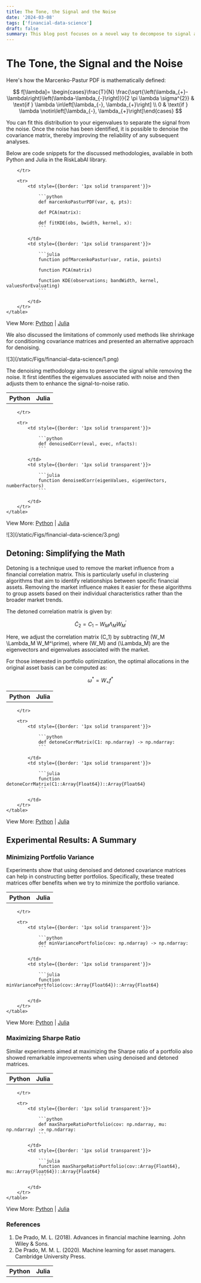 ```yaml
---
title: The Tone, the Signal and the Noise
date: '2024-03-08'
tags: ['financial-data-science']
draft: false
summary: This blog post focuses on a novel way to decompose to signal and noise.
---
```


<TOCInline toc={props.toc} exclude="The Tone, the Signal and the Noise" asDisclosure />

<div style={{marginBottom: 2}}/>

# The Tone, the Signal and the Noise

Here's how the Marcenko-Pastur PDF is mathematically defined:

$$
f[\lambda]= \begin{cases}\frac{T}{N} \frac{\sqrt{\left(\lambda_{+}-\lambda\right)\left(\lambda-\lambda_{-}\right)}}{2 \pi \lambda \sigma^{2}} & \text{if } \lambda \in\left[\lambda_{-}, \lambda_{+}\right] \\ 0 & \text{if } \lambda \notin\left[\lambda_{-}, \lambda_{+}\right]\end{cases}
$$

You can fit this distribution to your eigenvalues to separate the signal from the noise. Once the noise has been identified, it is possible to denoise the covariance matrix, thereby improving the reliability of any subsequent analyses.

Below are code snippets for the discussed methodologies, available in both Python and Julia in the RiskLabAI library.


<div style={{display: 'flex', justifyContent: 'center'}}>
    <table style={{tableLayout: 'fixed', width: '90%'}}>
        <tr>
            <th style={{width: '50%', textAlign: 'center', color: 'darkgoldenrod', fontFamily:'sans-serif', fontSize: '1.25rem',}}>Python</th>
            <th style={{width: '50%', textAlign: 'center', color: 'rebeccapurple', fontFamily:'sans-serif', fontSize: '1.25rem', }}>Julia</th>

        </tr>

        <tr>
            <td style={{border: '1px solid transparent'}}>

                ```python
                def marcenkoPasturPDF(var, q, pts):

                def PCA(matrix):

                def fitKDE(obs, bwidth, kernel, x):
                ```

            </td>
            <td style={{border: '1px solid transparent'}}>

                ```julia
                function pdfMarcenkoPastur(var, ratio, points)

                function PCA(matrix)

                function KDE(observations; bandWidth, kernel, valuesForEvaluating)
                ```

            </td>
        </tr>
    </table>
</div>

View More: [Python](https://www.github.com/risklabai/RiskLabAI.py) | [Julia](https://www.github.com/risklabai/RiskLabAI.jl)


We also discussed the limitations of commonly used methods like shrinkage for conditioning covariance matrices and presented an alternative approach for denoising.

<div className="my-1 overflow-hidden px-2 xl:my-1 xl:w-1/2 xl:px-2" style={{display: 'block', marginLeft: 'auto', marginRight: 'auto', width: '90%', alignItems: 'center', justifyContent: 'center'}}>
    ![3](/static/Figs/financial-data-science/1.png)
</div>

The denoising methodology aims to preserve the signal while removing the noise. It first identifies the eigenvalues associated with noise and then adjusts them to enhance the signal-to-noise ratio.

<div style={{display: 'flex', justifyContent: 'center'}}>
    <table style={{tableLayout: 'fixed', width: '90%'}}>
        <tr>
            <th style={{width: '50%', textAlign: 'center', color: 'darkgoldenrod', fontFamily:'sans-serif', fontSize: '1.25rem',}}>Python</th>
            <th style={{width: '50%', textAlign: 'center', color: 'rebeccapurple', fontFamily:'sans-serif', fontSize: '1.25rem', }}>Julia</th>

        </tr>

        <tr>
            <td style={{border: '1px solid transparent'}}>

                ```python
                def denoisedCorr(eval, evec, nfacts):
                ```

            </td>
            <td style={{border: '1px solid transparent'}}>

                ```julia
                function denoisedCorr(eigenValues, eigenVectors, numberFactors)
                ```

            </td>
        </tr>
    </table>
</div>

View More: [Python](https://www.github.com/risklabai/RiskLabAI.py) | [Julia](https://www.github.com/risklabai/RiskLabAI.jl)


<div className="my-1 overflow-hidden px-2 xl:my-1 xl:w-1/2 xl:px-2" style={{display: 'block', marginLeft: 'auto', marginRight: 'auto', width: '90%', alignItems: 'center', justifyContent: 'center'}}>
    ![3](/static/Figs/financial-data-science/3.png)
</div>


## Detoning: Simplifying the Math

Detoning is a technique used to remove the market influence from a financial correlation matrix. This is particularly useful in clustering algorithms that aim to identify relationships between specific financial assets. Removing the market influence makes it easier for these algorithms to group assets based on their individual characteristics rather than the broader market trends. 

The detoned correlation matrix is given by:

$$
\tilde{C}_2 = C_1 - W_M \Lambda_M W_M^\prime
$$

Here, we adjust the correlation matrix \(C_1\) by subtracting \(W_M \Lambda_M W_M^\prime\), where \(W_M\) and \(\Lambda_M\) are the eigenvectors and eigenvalues associated with the market.

For those interested in portfolio optimization, the optimal allocations in the original asset basis can be computed as:

$$
\omega^{*} = W_{+} f^{*}
$$

<div style={{display: 'flex', justifyContent: 'center'}}>
    <table style={{tableLayout: 'fixed', width: '90%'}}>
        <tr>
            <th style={{width: '50%', textAlign: 'center', color: 'darkgoldenrod', fontFamily:'sans-serif', fontSize: '1.25rem',}}>Python</th>
            <th style={{width: '50%', textAlign: 'center', color: 'rebeccapurple', fontFamily:'sans-serif', fontSize: '1.25rem', }}>Julia</th>

        </tr>

        <tr>
            <td style={{border: '1px solid transparent'}}>

                ```python
                def detoneCorrMatrix(C1: np.ndarray) -> np.ndarray:
                ```

            </td>
            <td style={{border: '1px solid transparent'}}>

                ```julia
                function detoneCorrMatrix(C1::Array{Float64})::Array{Float64}
                ```

            </td>
        </tr>
    </table>
</div>

View More: [Python](https://www.github.com/risklabai/RiskLabAI.py) | [Julia](https://www.github.com/risklabai/RiskLabAI.jl)


## Experimental Results: A Summary

### Minimizing Portfolio Variance

Experiments show that using denoised and detoned covariance matrices can help in constructing better portfolios. Specifically, these treated matrices offer benefits when we try to minimize the portfolio variance. 

<div style={{display: 'flex', justifyContent: 'center'}}>
    <table style={{tableLayout: 'fixed', width: '90%'}}>
        <tr>
            <th style={{width: '50%', textAlign: 'center', color: 'darkgoldenrod', fontFamily:'sans-serif', fontSize: '1.25rem',}}>Python</th>
            <th style={{width: '50%', textAlign: 'center', color: 'rebeccapurple', fontFamily:'sans-serif', fontSize: '1.25rem', }}>Julia</th>

        </tr>

        <tr>
            <td style={{border: '1px solid transparent'}}>

                ```python
                def minVariancePortfolio(cov: np.ndarray) -> np.ndarray:
                ```

            </td>
            <td style={{border: '1px solid transparent'}}>

                ```julia
                function minVariancePortfolio(cov::Array{Float64})::Array{Float64}
                ```

            </td>
        </tr>
    </table>
</div>

View More: [Python](https://www.github.com/risklabai/RiskLabAI.py) | [Julia](https://www.github.com/risklabai/RiskLabAI.jl)

### Maximizing Sharpe Ratio

Similar experiments aimed at maximizing the Sharpe ratio of a portfolio also showed remarkable improvements when using denoised and detoned matrices. 

<div style={{display: 'flex', justifyContent: 'center'}}>
    <table style={{tableLayout: 'fixed', width: '90%'}}>
        <tr>
            <th style={{width: '50%', textAlign: 'center', color: 'darkgoldenrod', fontFamily:'sans-serif', fontSize: '1.25rem',}}>Python</th>
            <th style={{width: '50%', textAlign: 'center', color: 'rebeccapurple', fontFamily:'sans-serif', fontSize: '1.25rem', }}>Julia</th>

        </tr>

        <tr>
            <td style={{border: '1px solid transparent'}}>

                ```python
                def maxSharpeRatioPortfolio(cov: np.ndarray, mu: np.ndarray) -> np.ndarray:
                ```

            </td>
            <td style={{border: '1px solid transparent'}}>

                ```julia
                function maxSharpeRatioPortfolio(cov::Array{Float64}, mu::Array{Float64})::Array{Float64}
                ```

            </td>
        </tr>
    </table>
</div>

View More: [Python](https://www.github.com/risklabai/RiskLabAI.py) | [Julia](https://www.github.com/risklabai/RiskLabAI.jl)

### References

1. De Prado, M. L. (2018). Advances in financial machine learning. John Wiley & Sons.
2. De Prado, M. M. L. (2020). Machine learning for asset managers. Cambridge University Press.
